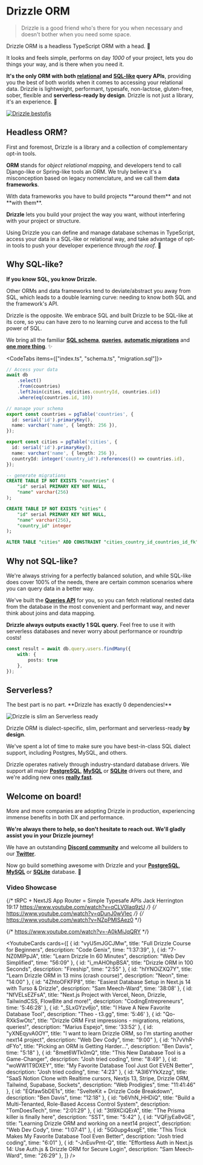 
# Drizzle ORM  
> Drizzle is a good friend who's there for you when necessary and doesn't bother when you need some space.

Drizzle ORM is a headless TypeScript ORM with a head. 🐲

It looks and feels simple, performs on day _1000_ of your project, 
lets you do things your way, and is there when you need it.  

**It's the only ORM with both [relational](/docs/rqb) and [SQL-like](/docs/select) query APIs**, 
providing you the best of both worlds when it comes to accessing your relational data. 
Drizzle is lightweight, performant, typesafe, non-lactose, gluten-free, sober, flexible and **serverless-ready by design**.
Drizzle is not just a library, it's an experience. 🤩

[![Drizzle bestofjs](@/assets/images/bestofjs.jpg)](https://bestofjs.org/projects/drizzle-orm)

## Headless ORM? 
First and foremost, Drizzle is a library and a collection of complementary opt-in tools. 

**ORM** stands for _object relational mapping_, and developers tend to call Django-like or Spring-like tools an ORM. 
We truly believe it's a misconception based on legacy nomenclature, and we call them **data frameworks**.

<Callout type="error" emoji="️💔">
  With data frameworks you have to build projects **around them** and not **with them**.
</Callout>

**Drizzle** lets you build your project the way you want, without interfering with your project or structure. 

Using Drizzle you can define and manage database schemas in TypeScript, access your data in a SQL-like 
or relational way, and take advantage of opt-in tools 
to push your developer experience _through the roof_. 🤯 

## Why SQL-like?
**If you know SQL, you know Drizzle.**

Other ORMs and data frameworks tend to deviate/abstract you away from SQL, which 
leads to a double learning curve: needing to know both SQL and the framework's API.  

Drizzle is the opposite. 
We embrace SQL and built Drizzle to be SQL-like at its core, so you can have zero to no 
learning curve and access to the full power of SQL.  

We bring all the familiar **[SQL schema](/docs/sql-schema-declaration)**, **[queries](/docs/select)**, 
**[automatic migrations](/docs/migrations)** and **[one more thing](/docs/rqb)**. ✨

<CodeTabs items={["index.ts", "schema.ts", "migration.sql"]}>
```typescript copy
// Access your data
await db
	.select()
	.from(countries)
	.leftJoin(cities, eq(cities.countryId, countries.id))
	.where(eq(countries.id, 10))
```
```typescript copy
// manage your schema
export const countries = pgTable('countries', {
  id: serial('id').primaryKey(),
  name: varchar('name', { length: 256 }),
});

export const cities = pgTable('cities', {
  id: serial('id').primaryKey(),
  name: varchar('name', { length: 256 }),
  countryId: integer('country_id').references(() => countries.id),
});
```
```sql
-- generate migrations
CREATE TABLE IF NOT EXISTS "countries" (
	"id" serial PRIMARY KEY NOT NULL,
	"name" varchar(256)
);

CREATE TABLE IF NOT EXISTS "cities" (
	"id" serial PRIMARY KEY NOT NULL,
	"name" varchar(256),
	"country_id" integer
);

ALTER TABLE "cities" ADD CONSTRAINT "cities_country_id_countries_id_fk" FOREIGN KEY ("country_id") REFERENCES "countries"("id") ON DELETE no action ON UPDATE no action;
```
</CodeTabs>

## Why not SQL-like?
We're always striving for a perfectly balanced solution, and while SQL-like does cover 100% of the needs, 
there are certain common scenarios where you can query data in a better way.  

We've built the **[Queries API](/docs/rqb)** for you, so you can fetch relational nested data from the database 
in the most convenient and performant way, and never think about joins and data mapping.  

**Drizzle always outputs exactly 1 SQL query.** Feel free to use it with serverless databases and never worry about performance or roundtrip costs!

```ts
const result = await db.query.users.findMany({
	with: {
		posts: true
	},
});
```

## Serverless?
<Callout type="info" emoji="🥳">
  The best part is no part. **Drizzle has exactly 0 dependencies!**
</Callout>


![Drizzle is slim an Serverless ready](@/assets/images/drizzle31kb.jpg)
  
Drizzle ORM is dialect-specific, slim, performant and serverless-ready **by design**.  

We've spent a lot of time to make sure you have best-in-class SQL dialect support, including Postgres, MySQL, and others.

Drizzle operates natively through industry-standard database drivers. We support all major **[PostgreSQL](/docs/get-started-postgresql)**, **[MySQL](/docs/get-started-mysql)** or **[SQLite](/docs/get-started-sqlite)** drivers out there, and we're adding new ones **[really fast](https://twitter.com/DrizzleORM/status/1653082492742647811?s=20)**.  


## Welcome on board!
More and more companies are adopting Drizzle in production, experiencing immense benefits in both DX and performance.

**We're always there to help, so don't hesitate to reach out. We'll gladly assist you in your Drizzle journey!**

We have an outstanding **[Discord community](https://driz.link/discord)** and welcome all builders to our **[Twitter](https://twitter.com/drizzleorm)**.
  
Now go build something awesome with Drizzle and your **[PostgreSQL](/docs/get-started-postgresql)**, **[MySQL](/docs/get-started-mysql)** or **[SQLite](/docs/get-started-sqlite)** database. 🚀

### Video Showcase

{/* tRPC + NextJS App Router = Simple Typesafe APIs
Jack Herrington 19:17
https://www.youtube.com/watch?v=qCLV0Iaq9zU */}
{/* https://www.youtube.com/watch?v=qDunJ0wVIec */}
{/* https://www.youtube.com/watch?v=NZpPMlSAez0 */}

 {/* https://www.youtube.com/watch?v=-A0kMiJqQRY */}

<YoutubeCards cards={[
	{
		id: "vyU5mJGCJMw",
		title: "Full Drizzle Course for Beginners",
		description: "Code Genix",
		time: "1:37:39",
	},
	{
		id: "7-NZ0MlPpJA",
		title: "Learn Drizzle In 60 Minutes",
		description: "Web Dev Simplified",
		time: "56:09"
	},
	{
		id: "i_mAHOhpBSA",
		title: "Drizzle ORM in 100 Seconds",
		description: "Fireship",
		time: "2:55"
	},
	{
		id: "hIYNOiZXQ7Y",
		title: "Learn Drizzle ORM in 13 mins (crash course)",
		description: "Neon",
		time: "14:00"
	},
	{
		id: "4ZhtoOFKFP8",
		title: "Easiest Database Setup in Next.js&nbsp;14 with Turso&nbsp;&&nbsp;Drizzle",
		description: "Sam Meech-Ward",
		time: '38:08'
	}, 
	{
		id: "NfVELsEZFsA",
		title: "Next.js Project with Vercel, Neon, Drizzle, TailwindCSS, FlowBite and more!",
		description: "CodingEntrepreneurs",
		time: '5:46:28'
	}, 
	{
		id: "_SLxGYzv6jo",
		title: "I Have A New Favorite Database&nbsp;Tool",
		description: "Theo - t3.gg",
		time: '5:46'
	}, 
	{
		id: "Qo-RXkSwOtc",
		title: "Drizzle ORM First impressions - migrations, relations, queries!",
		description: "Marius Espejo",
		time: '33:52'
	},
	{
		id: "yXNEqyvA0OY",
		title: "I want to learn Drizzle ORM, so I'm starting another next14 project",
		description: "Web Dev Cody",
		time: "9:00"
	},
	{
		id: "h7vVhR-dFYo",
		title: "Picking an ORM is Getting Harder...",
		description: "Ben Davis",
		time: "5:18"
	},
	{
		id: "8met6WTk0mQ",
		title: "This New Database Tool is a Game-Changer",
		description: "Josh tried coding",
		time: "8:49"
	},
	{
		id: "woWW1T9DXEY",
		title: "My Favorite Database Tool Just Got EVEN Better",
		description: "Josh tried coding",
		time: "4:23"
	},
	{
		id: "A3l6YYkXzzg",
		title: "SaaS Notion Clone with Realtime cursors, Nextjs 13, Stripe, Drizzle ORM, Tailwind, Supabase, Sockets",
		description: "Web Prodigies",
		time: "11:41:46"
	},
	{
		id: "EQfaw5bDE1s",
		title: "SvelteKit + Drizzle Code Breakdown",
		description: "Ben Davis",
		time: "12:18"
	},
	{
		id: "b6VhN_HHDiQ",
		title: "Build a Multi-Tenanted, Role-Based Access Control System",
		description: "TomDoesTech",
		time: "2:01:29"
	},
	{
		id: "3tl9XCiQErA",
		title: "The Prisma killer is finally here",
		description: "SST",
		time: "5:42"
	},
	{
		id: "VQFjyEa8vGE",
		title: "Learning Drizzle ORM and working on a next14 project",
		description: "Web Dev Cody",
		time: "1:07:41"
	},
	{
		id: "5G0upg4sxgE",
		title: "This Trick Makes My Favorite Database Tool Even Better",
		description: "Josh tried coding",
		time: "6:01"
	},
	{
		id: "-JnEuvPmt-Q",
		title: "Effortless Auth in Next.js 14: Use Auth.js & Drizzle ORM for Secure Login",
		description: "Sam Meech-Ward",
		time: "26:29"
	},
]} />
